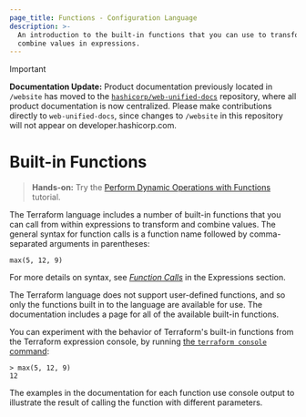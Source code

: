 ```yaml
---
page_title: Functions - Configuration Language
description: >-
  An introduction to the built-in functions that you can use to transform and
  combine values in expressions.
---
```


> [!IMPORTANT]  
> **Documentation Update:** Product documentation previously located in `/website` has moved to the [`hashicorp/web-unified-docs`](https://github.com/hashicorp/web-unified-docs) repository, where all product documentation is now centralized. Please make contributions directly to `web-unified-docs`, since changes to `/website` in this repository will not appear on developer.hashicorp.com.

# Built-in Functions

> **Hands-on:** Try the [Perform Dynamic Operations with Functions](/terraform/tutorials/configuration-language/functions?utm_source=WEBSITE&utm_medium=WEB_IO&utm_offer=ARTICLE_PAGE&utm_content=DOCS) tutorial.

The Terraform language includes a number of built-in functions that you can
call from within expressions to transform and combine values. The general
syntax for function calls is a function name followed by comma-separated
arguments in parentheses:

```hcl
max(5, 12, 9)
```

For more details on syntax, see
[_Function Calls_](/terraform/language/expressions/function-calls)
in the Expressions section.

The Terraform language does not support user-defined functions, and so only
the functions built in to the language are available for use. The documentation includes a page for all of the available built-in functions.

You can experiment with the behavior of Terraform's built-in functions from
the Terraform expression console, by running
[the `terraform console` command](/terraform/cli/commands/console):

```
> max(5, 12, 9)
12
```

The examples in the documentation for each function use console output to
illustrate the result of calling the function with different parameters.
